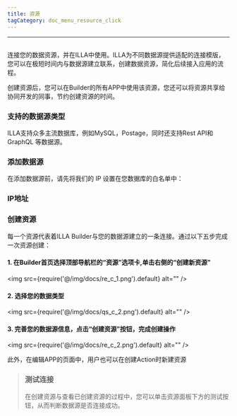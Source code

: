 ```yaml
---
title: 资源
tagCategory: doc_menu_resource_click
---
```

---

## <Heading hidden>资源</Heading>

连接您的数据资源，并在ILLA中使用。ILLA为不同数据源提供适配的连接模版，您可以在极短时间内与数据源建立联系，创建数据资源，简化后续接入应用的流程。

创建资源后，您可以在Builder的所有APP中使用该资源，您还可以将资源共享给协同开发的同事，节约创建资源的时间。

### 支持的数据源类型

ILLA支持众多主流数据库，例如MySQL，Postage，同时还支持Rest API和GraphQL 等数据源。

### 添加数据源

在添加数据源前，请先将我们的 IP 设置在您数据库的白名单中：

### IP地址

### 创建资源

每一个资源代表着ILLA Builder与您的数据源建立的一条连接。通过以下五步完成一次资源创建：

#### 1. 在Builder首页选择顶部导航栏的“资源”选项卡,单击右侧的“创建新资源”

<img
  src={require('@/img/docs/re_c_1.png').default}
  alt=""
/>

#### 2. 选择您的数据类型

<img
  src={require('@/img/docs/qs_c_2.png').default}
  alt=""
/>

#### 3. 完善您的数据源信息，点击“创建资源”按钮，完成创建操作

<img
  src={require('@/img/docs/re_c_2.png').default}
  alt=""
/>

此外，在编辑APP的页面中，用户也可以在创建Action时新建资源

>### 测试连接
>在创建资源与查看已创建资源的过程中，您可以单击资源面板下方的测试按钮，从而判断数据源是否连接成功。

